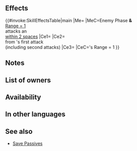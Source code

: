 {{Passive
|name=A/D Briar N Save
|type=C
|exclusive=0
|canUseWeapon={{WeaponList|All}}
|canUseMove={{MoveList|Armored}}
|properties=random_owner
|1name=A/D Briar N Save
|alt1name=A D Briar N Save
|1tagid=SID_鎧の護り手・近・茨
|1effect=If foe with Range = 1 initiates combat against an ally within 2 spaces of unit, triggers【Savior】on unit.<br><br>If foe's Range = 1, grants Atk/Def+4 to unit and reduces damage from foe's first attack by 5 during combat ("first attack" normally means only the first strike; for effects that grant "unit attacks twice," it means the first and second strikes), and unit's next attack deals damage = 40% of foe's attack damage prior to reductions (resets at end of combat; only highest value applied; does not stack).<br><br>【Savior】<br>Unit takes ally's space, enters combat in ally's place, and receives all after-combat effects.<br><br>Savior will not trigger if ally is on terrain that unit cannot move to or if multiple units are able to use Savior during the same combat. If Savior triggers, after-combat movement effects do not occur.
|1cost=300
|1required=A/D Near Save 3
}}
==Effects==
{{#invoke:SkillEffectsTable|main
|Me={{Eft|Savior}}
|MeC=Enemy Phase '''&'''<br>[[Range = 1]] {{Tgt|Foe}}<br>attacks an {{Tgt|Ally}}<br>[[within 2 spaces]]
|Ce1={{Eft|Temporary buffs|Atk/Def|4}}
|Ce2={{Eft|Damage Reduction|5}}<br>from {{Tgt|Foe}}'s first attack<br>(including second attacks)
|Ce3={{Eft|Damage Boost|40% of {{Tgt|Foe}}'s attack<br>damage prior to reductions}}
|CeC={{Tgt|Foe}}'s Range = 1
}}
==Notes==
{{Briar Save skill notes}}
==List of owners==
{{Skill Hero List}}
==Availability==
{{PassiveFocusList}}
{{PassiveDistributionList}}
{{PassiveCombatManualList}}
==In other languages==
{{OtherLanguages
|english=A/D Briar N Save
|japanese=
|german=
|spanishEU=Ay. cer. zarza A/D
|spanishLA=
|french=
|italian=
|chineseTW=
|portuguese=
}}

==See also==
{{See also skills|cond=Description LIKE '%【Savior】%' AND Exclusive='1'}}
* [[Skill families/C Passives#Save|Save Passives]]
{{Passives Navbox|C}}